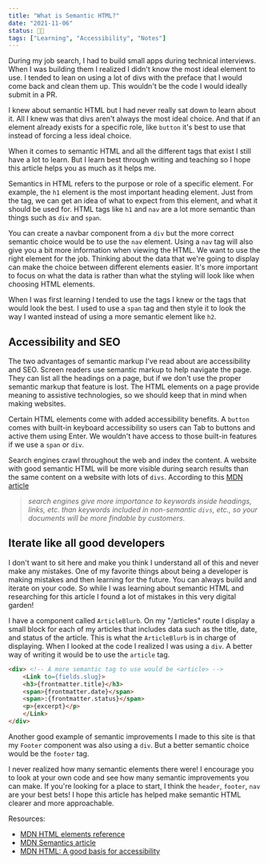 ```yaml
---
title: "What is Semantic HTML?"
date: "2021-11-06"
status: 👩‍🌾
tags: ["Learning", "Accessibility", "Notes"]
---
```


During my job search, I had to build small apps during technical interviews. When I was building them I realized I didn't know the most ideal element to use. I tended to lean on using a lot of divs with the preface that I would come back and clean them up. This wouldn't be the code I would ideally submit in a PR. 

I knew about semantic HTML but I had never really sat down to learn about it. All I knew was that divs aren't always the most ideal choice. And that if an element already exists for a specific role, like `button` it's best to use that instead of forcing a less ideal choice. 

When it comes to semantic HTML and all the different tags that exist I still have a lot to learn. But I learn best through writing and teaching so I hope this article helps you as much as it helps me. 

Semantics in HTML refers to the purpose or role of a specific element. For example, the `h1` element is the most important heading element. Just from the tag, we can get an idea of what to expect from this element, and what it should be used for. HTML tags like `h1` and `nav` are a lot more semantic than things such as `div` and `span`. 

You can create a navbar component from a `div` but the more correct semantic choice would be to use the `nav` element. Using a `nav` tag will also give you a bit more information when viewing the HTML. We want to use the right element for the job. Thinking about the data that we're going to display can make the choice between different elements easier. It's more important to focus on what the data is rather than what the styling will look like when choosing HTML elements. 

When I was first learning I tended to use the tags I knew or the tags that would look the best. I used to use a `span` tag and then style it to look the way I wanted instead of using a more semantic element like `h2`.

## Accessibility and SEO
The two advantages of semantic markup I've read about are accessibility and SEO. Screen readers use semantic markup to help navigate the page. They can list all the headings on a page, but if we don't use the proper semantic markup that feature is lost. The HTML elements on a page provide meaning to assistive technologies, so we should keep that in mind when making websites. 

Certain HTML elements come with added accessibility benefits. A `button` comes with built-in keyboard accessibility so users can Tab to buttons and active them using Enter. We wouldn't have access to those built-in features if we use a `span` or `div`. 

Search engines crawl throughout the web and index the content. A website with good semantic HTML will be more visible during search results than the same content on a website with lots of `divs`. According to this [MDN article](https://developer.mozilla.org/en-US/docs/Learn/Accessibility/HTML)

> _search engines give more importance to keywords inside headings, links, etc. than keywords included in non-semantic `divs`, etc., so your documents will be more findable by customers._

## Iterate like all good developers
I don't want to sit here and make you think I understand all of this and never make any mistakes. One of my favorite things about being a developer is making mistakes and then learning for the future. You can always build and iterate on your code. So while I was learning about semantic HTML and researching for this article I found a lot of mistakes in this very digital garden! 

I have a component called `ArticleBlurb`. On my "/articles" route I display a small block for each of my articles that includes data such as the title, date, and status of the article. This is what the `ArticleBlurb` is in charge of displaying. When I looked at the code I realized I was using a `div`. A better way of writing it would be to use the `article` tag. 

```html
<div> <!-- A more semantic tag to use would be <article> -->
    <Link to={fields.slug}>
    <h3>{frontmatter.title}</h3>
    <span>{frontmatter.date}</span>
    <span>:{frontmatter.status}</span>
    <p>{excerpt}</p>
    </Link>
</div>
```

Another good example of semantic improvements I made to this site is that my `Footer` component was also using a `div`. But a better semantic choice would be the `footer` tag. 

I never realized how many semantic elements there were! I encourage you to look at your own code and see how many semantic improvements you can make. If you're looking for a place to start, I think the `header`, `footer`, `nav` are your best bets! I hope this article has helped make semantic HTML clearer and more approachable.

Resources: 
- [MDN HTML elements reference](https://developer.mozilla.org/en-US/docs/Web/HTML/Element)
- [MDN Semantics article](https://developer.mozilla.org/en-US/docs/Glossary/Semantics#semantics_in_html)
- [MDN HTML: A good basis for accessibility](https://developer.mozilla.org/en-US/docs/Learn/Accessibility/HTML)